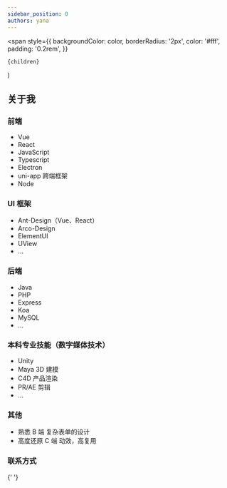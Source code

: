 ```yaml
---
sidebar_position: 0
authors: yana
---
```


  <span
    style={{
      backgroundColor: color,
      borderRadius: '2px',
      color: '#fff',
      padding: '0.2rem',
    }}
  >
    {children}
  </span>
)

## 关于我

### 前端

- Vue
- React
- JavaScript
- Typescript
- Electron
- uni-app 跨端框架
- Node

### UI 框架

- Ant-Design（Vue、React）
- Arco-Design
- ElementUI
- UView
- ...

### 后端

- Java
- PHP
- Express
- Koa
- MySQL
- ...

### 本科专业技能（数字媒体技术）

- Unity
- Maya 3D 建模
- C4D 产品渲染
- PR/AE 剪辑
- ...

### 其他

- 熟悉 <Highlight color="#4285f4">B 端</Highlight> 复杂表单的设计
- 高度还原 <Highlight color="#fbbc05">C 端</Highlight> 动效，高复用

### 联系方式


<CopyTextButton text="cyn711089" title="WeChat" />{' '}

<CopyTextButton text="chenyannuo.yana@gmail.com" title="Gmail" />

<CopyTextButton text="1245485816@qq.com" title="Email" />
